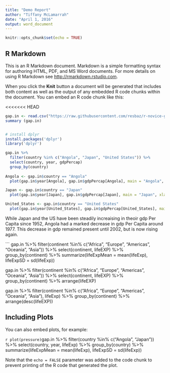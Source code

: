 ```yaml
---
title: "Demo Report"
author: "Tiffany McLamarrah"
date: "April 1, 2016"
output: word_document
---
```


```r
knitr::opts_chunk$set(echo = TRUE)
```

## R Markdown

This is an R Markdown document. Markdown is a simple formatting syntax for authoring HTML, PDF, and MS Word documents. For more details on using R Markdown see <http://rmarkdown.rstudio.com>.

When you click the **Knit** button a document will be generated that includes both content as well as the output of any embedded R code chunks within the document. You can embed an R code chunk like this:

<<<<<<< HEAD
```r
gap.in <- read.csv("https://raw.githubusercontent.com/resbaz/r-novice-gapminder-files/master/data/gapminder-FiveYearData.csv")
summary (gap.in)


# install dplyr
install.packages('dplyr')
library('dplyr')

gap.in %>%
  filter(country %in% c("Angola", "Japan", "United States")) %>%
  select(country, year, gdpPercap)
  group_by(country)
  
Angola <- gap.in$country == "Angola" 
  plot(gap.in$year[Angola], gap.in$gdpPercap[Angola], main = "Angola", xlab = "year", ylab = "gdpPercap")

Japan <- gap.in$country == "Japan"
  plot(gap.in$year[Japan], gap.in$gdpPercap[Japan], main = "Japan", xlab = "year", ylab = "gdpPercap")

United_States <- gap.in$country == "United States"
  plot(gap.in$year[United_States], gap.in$gdpPercap[United_States], main = "United States", xlab = "year", ylab = "gdpPercap")
```
  
While Japan and the US have been steadily increaising in theoir gdp Per Capita since 1952, Angola had a marked decrease in gdp Per Capita around 1977. This decrease in gdp remained present until 2002, but is now rising again.

```
gap.in %>%
  filter(continent %in% c("Africa", "Europe", "Americas", "Oceania", "Asia")) %>%
  select(continent, lifeEXP) %>%
  group_by(continent) %>%
  summarize(lifeExpMean = mean(lifeExp), lifeExpSD = sd(lifeExp))

gap.in %>%
  filter(continent %in% c("Africa", "Europe", "Americas", "Oceania", "Asia")) %>%
  select(continent, lifeEXP) %>%
  group_by(continent) %>%
  arrange(lifeEXP)
  
gap.in %>%
  filter(continent %in% c("Africa", "Europe", "Americas", "Oceania", "Asia"), lifeExp) %>%
  group_by(continent) %>%
  arrange(desc(lifeEXP))
  
  


## Including Plots

You can also embed plots, for example:

```r
plot(pressure)
```gap.in %>%
  filter(country %in% c("Angola", "Japan")) %>%
  select(country, year, lifeExp) %>%
  group_by(country) %>%
  summarize(lifeExpMean = mean(lifeExp), lifeExpSD = sd(lifeExp))

Note that the `echo = FALSE` parameter was added to the code chunk to prevent printing of the R code that generated the plot.
